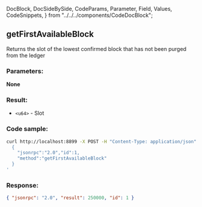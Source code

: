   DocBlock,
  DocSideBySide,
  CodeParams,
  Parameter,
  Field,
  Values,
  CodeSnippets,
} from "../../../components/CodeDocBlock";

<DocBlock>

## getFirstAvailableBlock

Returns the slot of the lowest confirmed block that has not been purged from the ledger

<DocSideBySide>
<CodeParams>

### Parameters:

**None**

### Result:

- `<u64>` - Slot

</CodeParams>
<CodeSnippets>

### Code sample:

```bash
curl http://localhost:8899 -X POST -H "Content-Type: application/json" -d '
  {
    "jsonrpc":"2.0","id":1,
    "method":"getFirstAvailableBlock"
  }
'
```

### Response:

```json
{ "jsonrpc": "2.0", "result": 250000, "id": 1 }
```

</CodeSnippets>
</DocSideBySide>
</DocBlock>
